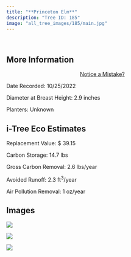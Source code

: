 ```yaml
---
title: "**Princeton Elm**"
description: "Tree ID: 185"
image: "all_tree_images/185/main.jpg"
---
```


<br>

## **More Information**
::: column-margin
<center><a class="button" href="https://forms.gle/W6f5nwYxrM33hF4f7">Notice a Mistake?</a></center>
:::


Date Recorded:  10/25/2022

Diameter at Breast Height:  2.9  inches

Planters:  Unknown

## **i-Tree Eco Estimates**


 Replacement Value: $ 39.15

 Carbon Storage:  14.7  lbs

 Gross Carbon Removal:  2.6  lbs/year

 Avoided Runoff:  2.3  ft<sup>3</sup>/year

 Air Pollution Removal:  1  oz/year

## **Images**


 ![](all_tree_images/185/IMG_7050.jpg)

 ![](all_tree_images/185/IMG_7052.jpg)

 ![](all_tree_images/185/main.jpg)
